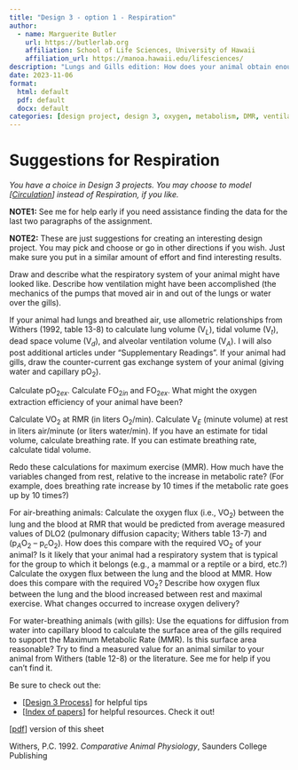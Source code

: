 ```yaml
---
title: "Design 3 - option 1 - Respiration"
author:
  - name: Marguerite Butler  
    url: https://butlerlab.org
    affiliation: School of Life Sciences, University of Hawaii
    affiliation_url: https://manoa.hawaii.edu/lifesciences/
description: "Lungs and Gills edition: How does your animal obtain enough oxygen to support its activities?"
date: 2023-11-06
format: 
  html: default 
  pdf: default
  docx: default
categories: [design project, design 3, oxygen, metabolism, DMR, ventilation, respiration, activity, lungs, gills, diffusion, convection ]
---
```


# Suggestions for Respiration

_You have a choice in Design 3 projects. You may choose to model \[[Circulation](design3a.qmd)\] instead of Respiration, if you like._

__NOTE1:__ See me for help early if you need assistance finding the data for the last two paragraphs of the assignment. 

__NOTE2:__ These are just suggestions for creating an interesting design project. You may pick and choose or go in other directions if you wish. Just make sure you put in a similar amount of effort and find interesting results.

Draw and describe what the respiratory system of your animal might have looked like.  Describe how ventilation might have been accomplished (the mechanics of the pumps that moved air in and out of the lungs or water over the gills).

If your animal had lungs and breathed air, use allometric relationships from Withers (1992, table 13-8) to calculate lung volume (V$_L$), tidal volume (V$_t$), dead space volume (V$_d$), and alveolar ventilation volume (V$_A$). I will also post additional articles under “Supplementary Readings”. If your animal had gills, draw the counter-current gas exchange system of your animal (giving water and capillary pO$_2$).

Calculate pO$_{2ex}$.  Calculate FO$_{2in}$ and FO$_{2ex}$.  What might the oxygen extraction efficiency of your animal have been?

Calculate VO$_2$ at RMR (in liters O$_2$/min).  Calculate V$_E$ (minute volume) at rest in liters air/minute (or liters water/min).  If you have an estimate for tidal volume, calculate breathing rate.  If you can estimate breathing rate, calculate tidal volume.

Redo these calculations for maximum exercise (MMR).  How much have the variables changed from rest, relative to the increase in metabolic rate?  (For example, does breathing rate increase by 10 times if the metabolic rate goes up by 10 times?)  

For air-breathing animals:  Calculate the oxygen flux (i.e., VO$_2$) between the lung and the blood at RMR that would be predicted from average measured values of DLO2 (pulmonary diffusion capacity; Withers table 13-7) and (p$_A$O$_2$ – p$_c$O$_2$).  How does this compare with the required VO$_2$ of your animal?  Is it likely that your animal had a respiratory system that is typical for the group to which it belongs (e.g., a mammal or a reptile or a bird, etc.?)  Calculate the oxygen flux between the lung and the blood at MMR.  How does this compare with the required VO$_2$?  Describe  how oxygen flux between the lung and the blood increased between rest and maximal exercise.  What changes occurred to increase oxygen delivery?

For water-breathing animals (with gills):  Use the equations for diffusion from water into capillary blood to calculate the surface area of the gills required to support the Maximum Metabolic Rate (MMR). Is this surface area reasonable?  Try to find a measured value for an animal similar to your animal from Withers (table 12-8) or the literature. See me for help if you can't find it.

Be sure to check out the:
 
- \[[Design 3 Process](design3-process.qmd)\] for helpful tips 
- \[[Index of papers](resources-digestion.qmd)\] for helpful resources. Check it out!

\[[pdf](3.Respiration.pdf)\] version of this sheet

Withers, P.C. 1992. _Comparative Animal Physiology_, Saunders College Publishing
